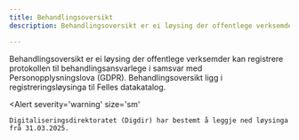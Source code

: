 ```yaml
---
title: Behandlingsoversikt
description: Behandlingsoversikt er ei løysing der offentlege verksemder kan registrere protokollen til behandlingsansvarlege i samsvar med Personopplysningslova (GDPR).

---
```


<Ingress>
Behandlingsoversikt er ei løysing der offentlege verksemder kan registrere protokollen til behandlingsansvarlege i samsvar med Personopplysningslova (GDPR). Behandlingsoversikt ligg i registreringsløysinga til Felles datakatalog.
</Ingress>

<Alert
    severity='warning'
    size='sm'
>
    Digitaliseringsdirektoratet (Digdir) har bestemt å leggje ned løysinga frå 31.03.2025.
</Alert>